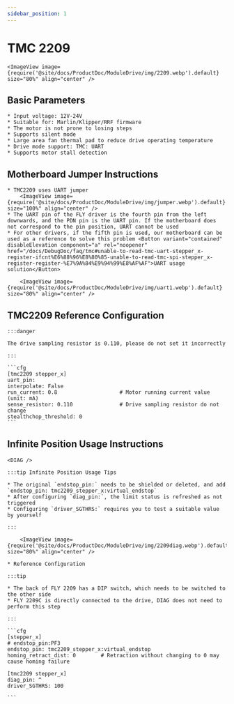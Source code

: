 ```yaml
---
sidebar_position: 1
---
```



# TMC 2209

    <ImageView image={require('@site/docs/ProductDoc/ModuleDrive/img/2209.webp').default} size="80%" align="center" />

## Basic Parameters

    * Input voltage: 12V-24V
    * Suitable for: Marlin/Klipper/RRF firmware
    * The motor is not prone to losing steps
    * Supports silent mode
    * Large area fan thermal pad to reduce drive operating temperature
    * Drive mode support: TMC: UART
    * Supports motor stall detection

## Motherboard Jumper Instructions

    * TMC2209 uses UART jumper
        <ImageView image={require('@site/docs/ProductDoc/ModuleDrive/img/jumper.webp').default} size="100%" align="center" />
    * The UART pin of the FLY driver is the fourth pin from the left downwards, and the PDN pin is the UART pin. If the motherboard does not correspond to the pin position, UART cannot be used
    * For other drivers, if the fifth pin is used, our motherboard can be used as a reference to solve this problem <Button variant="contained" disableElevation component="a" rel="noopener" href="/docs/DebugDoc/faq/tmc#unable-to-read-tmc-uart-stepper_x-register-ifcnt%E6%88%96%E8%80%85-unable-to-read-tmc-spi-stepper_x-register-register-%E7%9A%84%E9%94%99%E8%AF%AF">UART usage solution</Button>
        
        <ImageView image={require('@site/docs/ProductDoc/ModuleDrive/img/uart1.webp').default} size="80%" align="center" />

## TMC2209 Reference Configuration

    :::danger

    The drive sampling resistor is 0.110, please do not set it incorrectly

    :::

    ```cfg
    [tmc2209 stepper_x]
    uart_pin: 
    interpolate: False
    run_current: 0.8                    # Motor running current value (unit: mA)
    sense_resistor: 0.110               # Drive sampling resistor do not change
    stealthchop_threshold: 0
    ```

## Infinite Position Usage Instructions

    <DIAG />

    :::tip Infinite Position Usage Tips

    * The original `endstop_pin:` needs to be shielded or deleted, and add `endstop_pin: tmc2209_stepper_x:virtual_endstop`
    * After configuring `diag_pin:`, the limit status is refreshed as not triggered
    * Configuring `driver_SGTHRS:` requires you to test a suitable value by yourself

    :::

        <ImageView image={require('@site/docs/ProductDoc/ModuleDrive/img/2209diag.webp').default} size="80%" align="center" />

    * Reference Configuration

    :::tip

    * The back of FLY 2209 has a DIP switch, which needs to be switched to the other side
    * FLY 2209C is directly connected to the drive, DIAG does not need to perform this step

    :::

    ```cfg
    [stepper_x]
    # endstop_pin:PF3
    endstop_pin: tmc2209_stepper_x:virtual_endstop
    homing_retract_dist: 0        # Retraction without changing to 0 may cause homing failure

    [tmc2209 stepper_x]
    diag_pin: ^
    driver_SGTHRS: 100
    
    ```
